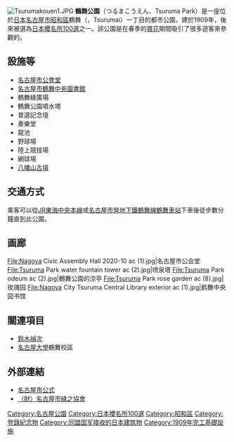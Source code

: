 {{coord|35|08|59|N|136|55|07|E|type:landmark_region:JP|display=title}}
[[File:Tsurumakouen1.JPG|thumb]]
'''鶴舞公園'''（つるまこうえん、Tsuruma Park）是一座位於[[日本|日本]][[名古屋市|名古屋市]][[昭和區|昭和區]]鶴舞（{{lang-ja|つるまい}}，Tsurumai）一丁目的都市公園，建於1909年，後來被選為[[日本櫻名所100選|日本櫻名所100選]]之一。該公園是在春季的[[賞花|賞花]]期間吸引了很多遊客來參觀的。

== 設施等 ==
* [[名古屋市公會堂|名古屋市公會堂]]
* [[名古屋市圖書館|名古屋市鶴舞中央圖書館]]
* 鶴舞綠廣場
* 鶴舞公園噴水塔
* 普選記念壇
* 奏樂堂
* 龍池
* 野球場
* 陸上競技場
* 網球場
* [[八幡山古墳_(愛知縣)|八幡山古墳]]

== 交通方式 ==
乘客可以從[[東海旅客鐵道|JR東海]][[中央本線|中央本線]]或[[名古屋市營地下鐵|名古屋市營地下鐵]][[鶴舞線|鶴舞線]][[鶴舞車站|鶴舞車站]]下車後徒步數分鐘直到此公園。

== 画廊 ==
<gallery>
File:Nagoya Civic Assembly Hall 2020-10 ac (1).jpg|名古屋市公会堂
File:Tsuruma Park water fountain tower ac (2).jpg|喷泉塔
File:Tsuruma Park odeum ac (2).jpg|鶴舞公園的涼亭
File:Tsuruma Park rose garden ac (8).jpg|玫瑰园
File:Nagoya City Tsuruma Central Library exterior ac (1).jpg|鹤舞中央図书馆
</gallery>


== 關連項目 ==
* [[鈴木禎次|鈴木禎次]]
* [[名古屋大學|名古屋大學]]鶴舞校區

== 外部連結 ==
{{commonscat|Tsuruma Park}}
* [http://www.city.nagoya.jp/ 名古屋市公式]{{Wayback|url=http://www.city.nagoya.jp/ |date=20100419000521 }}
* [http://www.nga.or.jp/ （財）名古屋市綠之協會]{{Wayback|url=http://www.nga.or.jp/ |date=20120415164640 }}

{{japan-stub}}
{{DEFAULTSORT:Tsuruma Koen}}
[[Category:名古屋公園|Category:名古屋公園]]
[[Category:日本櫻名所100選|Category:日本櫻名所100選]]
[[Category:昭和區|Category:昭和區]]
[[Category:登錄紀念物|Category:登錄紀念物]]
[[Category:同盟国军接收的日本建筑物|Category:同盟国军接收的日本建筑物]]
[[Category:1909年完工基礎設施|Category:1909年完工基礎設施]]